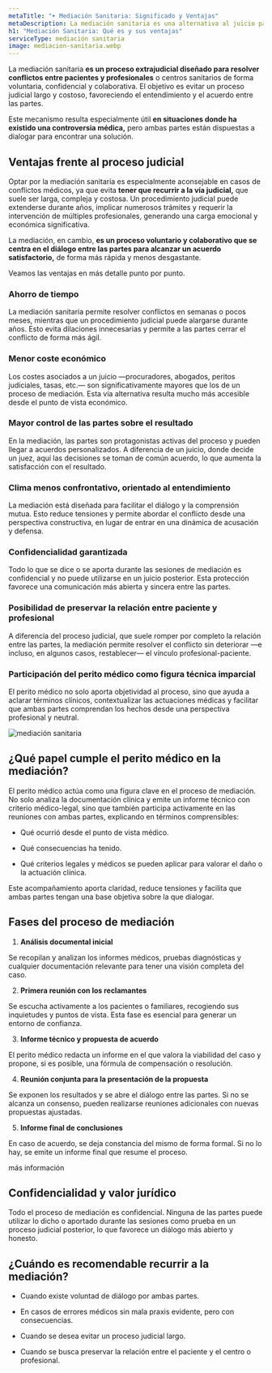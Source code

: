 ```yaml
---
metaTitle: "➤ Mediación Sanitaria: Significado y Ventajas"
metaDescription: La mediación sanitaria es una alternativa al juicio para resolver conflictos médicos de forma rápida, confidencial y sin enfrentamientos. Descubre sus ventajas y cuándo recurrir a ella.
h1: "Mediación Sanitaria: Qué es y sus ventajas"
serviceType: mediación sanitaria
image: mediacion-sanitaria.webp
---
```



La mediación sanitaria **es un proceso extrajudicial diseñado para resolver conflictos entre pacientes y profesionales** o centros sanitarios de forma voluntaria, confidencial y colaborativa. El objetivo es evitar un proceso judicial largo y costoso, favoreciendo el entendimiento y el acuerdo entre las partes.

Este mecanismo resulta especialmente útil **en situaciones donde ha existido una controversia médica,** pero ambas partes están dispuestas a dialogar para encontrar una solución.

<ServiceForm
  service="mediación sanitaria"
  client:visible
  heading="contacta conmigo"
/>

## Ventajas frente al proceso judicial

Optar por la mediación sanitaria es especialmente aconsejable en casos de conflictos médicos, ya que evita **tener que recurrir a la vía judicial,** que suele ser larga, compleja y costosa. Un procedimiento judicial puede extenderse durante años, implicar numerosos trámites y requerir la intervención de múltiples profesionales, generando una carga emocional y económica significativa.

La mediación, en cambio, **es un proceso voluntario y colaborativo que se centra en el diálogo entre las partes para alcanzar un acuerdo satisfactorio,** de forma más rápida y menos desgastante.

Veamos las ventajas en más detalle punto por punto.

### Ahorro de tiempo

La mediación sanitaria permite resolver conflictos en semanas o pocos meses, mientras que un procedimiento judicial puede alargarse durante años. Esto evita dilaciones innecesarias y permite a las partes cerrar el conflicto de forma más ágil.

### Menor coste económico

Los costes asociados a un juicio —procuradores, abogados, peritos judiciales, tasas, etc.— son significativamente mayores que los de un proceso de mediación. Esta vía alternativa resulta mucho más accesible desde el punto de vista económico.

### Mayor control de las partes sobre el resultado

En la mediación, las partes son protagonistas activas del proceso y pueden llegar a acuerdos personalizados. A diferencia de un juicio, donde decide un juez, aquí las decisiones se toman de común acuerdo, lo que aumenta la satisfacción con el resultado.

### Clima menos confrontativo, orientado al entendimiento

La mediación está diseñada para facilitar el diálogo y la comprensión mutua. Esto reduce tensiones y permite abordar el conflicto desde una perspectiva constructiva, en lugar de entrar en una dinámica de acusación y defensa.

### Confidencialidad garantizada

Todo lo que se dice o se aporta durante las sesiones de mediación es confidencial y no puede utilizarse en un juicio posterior. Esta protección favorece una comunicación más abierta y sincera entre las partes.

### Posibilidad de preservar la relación entre paciente y profesional

A diferencia del proceso judicial, que suele romper por completo la relación entre las partes, la mediación permite resolver el conflicto sin deteriorar —e incluso, en algunos casos, restablecer— el vínculo profesional-paciente.

### Participación del perito médico como figura técnica imparcial

El perito médico no solo aporta objetividad al proceso, sino que ayuda a aclarar términos clínicos, contextualizar las actuaciones médicas y facilitar que ambas partes comprendan los hechos desde una perspectiva profesional y neutral.

<Image
  loading="lazy"
  src="/img/services/mediacion-sanitaria.webp"
  alt="mediación sanitaria"
  width={600}
  height={400}
/>

## ¿Qué papel cumple el perito médico en la mediación?

El perito médico actúa como una figura clave en el proceso de mediación. No solo analiza la documentación clínica y emite un informe técnico con criterio médico-legal, sino que también participa activamente en las reuniones con ambas partes, explicando en términos comprensibles:

- Qué ocurrió desde el punto de vista médico.

- Qué consecuencias ha tenido.

- Qué criterios legales y médicos se pueden aplicar para valorar el daño o la actuación clínica.

Este acompañamiento aporta claridad, reduce tensiones y facilita que ambas partes tengan una base objetiva sobre la que dialogar.

<CtaLinks modifier="service-page" />

## Fases del proceso de mediación

1. **Análisis documental inicial**

Se recopilan y analizan los informes médicos, pruebas diagnósticas y cualquier documentación relevante para tener una visión completa del caso.

2. **Primera reunión con los reclamantes**

Se escucha activamente a los pacientes o familiares, recogiendo sus inquietudes y puntos de vista. Esta fase es esencial para generar un entorno de confianza.

3. **Informe técnico y propuesta de acuerdo**

El perito médico redacta un informe en el que valora la viabilidad del caso y propone, si es posible, una fórmula de compensación o resolución.

4. **Reunión conjunta para la presentación de la propuesta**

Se exponen los resultados y se abre el diálogo entre las partes. Si no se alcanza un consenso, pueden realizarse reuniones adicionales con nuevas propuestas ajustadas.

5. **Informe final de conclusiones**

En caso de acuerdo, se deja constancia del mismo de forma formal. Si no lo hay, se emite un informe final que resume el proceso.

<MainCta modifier="service-page">más información</MainCta>

## Confidencialidad y valor jurídico

Todo el proceso de mediación es confidencial. Ninguna de las partes puede utilizar lo dicho o aportado durante las sesiones como prueba en un proceso judicial posterior, lo que favorece un diálogo más abierto y honesto.

## ¿Cuándo es recomendable recurrir a la mediación?

- Cuando existe voluntad de diálogo por ambas partes.

- En casos de errores médicos sin mala praxis evidente, pero con consecuencias.

- Cuando se desea evitar un proceso judicial largo.

- Cuando se busca preservar la relación entre el paciente y el centro o profesional.
